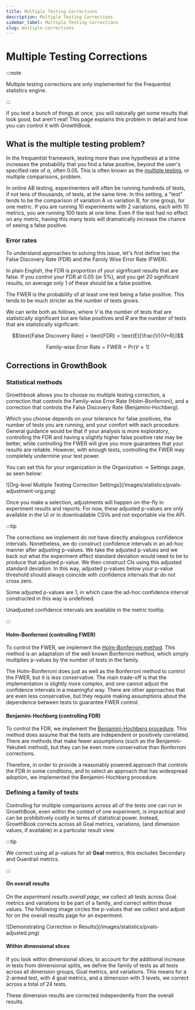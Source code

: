 ```yaml
---
title: Multiple Testing Corrections
description: Multiple Testing Corrections
sidebar_label: Multiple Testing Corrections
slug: multiple-corrections
---
```



# Multiple Testing Corrections

:::note

Multiple testing corrections are only implemented for the Frequentist statistics engine.

:::

If you test a bunch of things at once, you will naturally get some results that look good, but aren't real! This page explains this problem in detail and how you can control it with GrowthBook.

## What is the multiple testing problem?

In the frequentist framework, testing more than one hypothesis at a time increases the probability that you find a false positive, beyond the user's specified rate of $\alpha$, often 0.05. This is often known as the [multiple testing](https://en.wikipedia.org/wiki/Multiple_comparisons_problem), or multiple comparisons, problem.

In online AB testing, experimenters will often be running hundreds of tests, if not tens of thousands, of tests, at the same time. In this setting, a "test" tends to be the comparison of variation A vs variation B, for one group, for one metric. If you are running 10 experiments with 2 variations, each with 10 metrics, you are running 100 tests at one time. Even if the test had no effect on any metric, having this many tests will dramatically increase the chance of seeing a false positive.

### Error rates

To understand approaches to solving this issue, let's first define two the False Discovery Rate (FDR) and the Family Wise Error Rate (FWER).

In plain English, the FDR is proportion of your significant results that are false. If you control your FDR at 0.05 (or 5%), and you get 20 significant results, on average only 1 of these should be a false positive.

The FWER is the probability of at least one test being a false positive. This tends to be much stricter as the number of tests grows.

We can write both as follows, where $V$ is the number of tests that are statistically significant but are false positives and $R$ are the number of tests that are statistically signficant.

$$\text{False Discovery Rate} = \text{FDR} = \text{E}[\frac{V}{V+R}]$$

$$\text{Family-wise Error Rate} = \text{FWER} = \text{Pr}(V \geq 1)$$

## Corrections in GrowthBook

### Statistical methods

Growthbook allows you to choose no multiple testing correction, a correction that controls the Family-wise Error Rate (Holm-Bonferroni), and a correction that controls the False Discovery Rate (Benjamini-Hochberg).

Which you choose depends on your tolerance for false positives, the number of tests you are running, and your comfort with each procedure. General guidance would be that if your analysis is more exploratory, controlling the FDR and having a slightly higher false positive rate may be better, while controlling the FWER will give you more guarantees that your results are reliable. However, with enough tests, controlling the FWER may completely undermine your test power.

You can set this for your organization in the Organization → Settings page, as seen below:

<MaxWidthImage border maxWidth={500}>
  ![Org-level Multiple Testing Correction Settings](/images/statistics/pvals-adjustment-org.png)
</MaxWidthImage>

Once you make a selection, adjustments will happen on-the-fly in experiment results and reports. For now, these adjusted p-values are only available in the UI or in downloadable CSVs and not exportable via the API.

:::tip

The corrections we implement do not have directly analogous confidence intervals. Nonetheless, we do construct confidence intervals in an ad-hoc manner after adjusting p-values. We take the adjusted p-values and we back out what the experiment effect standard deviation would need to be to produce that adjusted p-value. We then construct CIs using this adjusted standard deviation. In this way, adjusted p-values below your p-value threshold should always coincide with confidence intervals that do not cross zero.

Some adjusted p-values are 1, in which case the ad-hoc confidence interval constructed in this way is undefined.

Unadjusted confidence intervals are available in the metric tooltip.

:::

#### Holm-Bonferroni (controlling FWER)

To control the FWER, we implement the [Holm-Bonferroni method](https://en.wikipedia.org/wiki/Holm%E2%80%93Bonferroni_method). This method is an adaptation of the well known Bonferroni method, which simply multiplies p-values by the number of tests in the family.

The Holm-Bonferroni does just as well as the Bonferroni method to control the FWER, but it is less conservative. The main trade-off is that the implementation is slightly more complex, and one cannot adjust the confidence intervals in a meaningful way. There are other approaches that are even less conservative, but they require making assumptions about the dependence between tests to guarantee FWER control.

#### Benjamini-Hochberg (controlling FDR)

To control the FDR, we implement the [Benjamini-Hochberg procedure](https://en.wikipedia.org/wiki/False_discovery_rate#Benjamini%E2%80%93Hochberg_procedure). This method does assume that the tests are independent or positively correlated. There are methods that make fewer assumptions (such as the Benjamini-Yekutieli method), but they can be even more conservative than Bonferroni corrections.

Therefore, in order to provide a reasonably powered approach that controls the FDR in some conditions, and to select an approach that has widespread adoption, we implemented the Benjamini-Hochberg procedure.

### Defining a family of tests

Controlling for multiple comparisons across all of the tests one can run in GrowthBook, even within the context of one experiment, is impractical and can be prohibitively costly in terms of statistical power. Instead, GrowthBook corrects across all Goal metrics, variations, (and dimension values, if available) in a particular result view.

:::tip

We correct using all p-values for all **Goal** metrics; this excludes Secondary and Guardrail metrics.

:::

#### On overall results

On the _experiment results overall page_, we collect all tests across Goal metrics and variations to be part of a family, and correct within those values. The following image circles the p-values that we collect and adjust for on the overall results page for an experiment.

<MaxWidthImage border maxWidth={500}>
  ![Demonstrating Correction in Results](/images/statistics/pvals-adjusted.png)
</MaxWidthImage>

#### Within dimensional slices

If you look within dimensional slices, to account for the additional increase in tests from dimensional splits, we define the family of tests as all tests across all dimension groups, Goal metrics, and variations. This means for a 2-armed test, with 4 goal metrics, and a dimension with 3 levels, we correct across a total of 24 tests.

These dimension results are corrected independently from the overall results.
